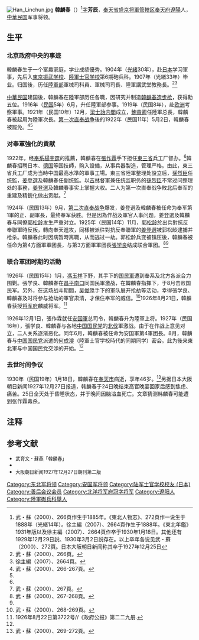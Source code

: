 [[File:Han_Linchun.jpg|thumb]]
'''韓麟春'''（{{bd|1885年||1930年|1月18日}}）<ref>武・蘇（2000）、266頁作生于1885年。《東北人物志》、272頁作一说生于1888年（光緒14年）。徐主編（2007）、2664頁作生于1888年。《東北年鑑》1931年版以及徐主編（2007）、2664頁作卒于1930年1月18日。其他还有1929年12月29日説、1930年3月2日説存在。以上卒年各说见武・蘇（2000）、272頁。日本大阪朝日新闻称其卒于1927年12月25日</ref>[[字|字]]'''芳辰'''，[[奉天省|奉天省]][[遼寧省|盛京将軍管轄区]][[奉天府|奉天府]][[遼陽|遼陽]]人，[[中華民国|中華民国]]军事将领。

==生平==
=== 北京政府中央的事迹 ===
韓麟春生于一个富農家庭，学业成绩優秀。1904年（[[光緒|光緒]]30年），赴[[日本|日本]]学习軍事，先后入[[東京|東京]][[振武学校|振武学校]]、[[陸軍士官学校_(日本)|陸軍士官学校]]第6期砲兵科。1907年（光緒33年）毕业。归国後，历任[[陆军部_(清朝)|陸軍部]]軍械司科員、軍械司司長、陸軍講武堂教務長。<ref>武・蘇（2000）、266頁。</ref><ref name=Xu>徐主編（2007）、2664頁。</ref>

[[中華民国|中華民国]]建国後，韓麟春在陸軍部历任各職，因研究并制造[[韓麟春造步枪|韓麟春造步枪]]，获得勳五位。1916年（[[民国紀元|民国]]5年）6月，升任陸軍部参事。1919年（民国8年），赴[[欧洲|欧洲]]考察軍事。1921年（民国10年）12月，[[梁士詒内閣|梁士詒内閣]]成立，[[鮑貴卿|鮑貴卿]]任陸軍总長，韓麟春被起用为陸軍次長。[[第一次直奉战争|第一次直奉战争]]後的1922年（民国11年）5月2日，韓麟春被罷免。<ref>武・蘇（2000）、266-267頁。</ref><ref name=Xu/>

=== 对奉軍強化的貢献 ===
1922年，经[[奉系|奉系]][[楊宇霆|楊宇霆]]的推薦，韓麟春在[[張作霖|張作霖]]手下担任[[東三省|東三省]]兵工厂督办。<ref name=Xu/>韓麟春招聘日本、[[德国|德国]]等国技師，购入設備，从事兵器製造，管理严格。由此，東三省兵工厂成为当時中国最高水準的軍事工場。東三省陸軍整理处設立后，[[孫烈臣|孫烈臣]]任统監，[[姜登選|姜登選]]及韓麟春任副统監。以[[吉林省|吉林]]督軍兼任统监职务的[[孫烈臣|孫烈臣]]不常过问整理处的事務，[[姜登選|姜登選]]及韓麟春事实上掌握大权。二人为第一次直奉战争敗北后奉军的重建及精鋭化做出贡献。<ref>武・蘇（2000）、267頁。</ref>

1924年（民国13年）9月，[[第二次直奉战争|第二次直奉战争]]爆发，姜登選及韓麟春被任命为奉军第1軍的正、副軍長，最终奉军获胜。但是因為作战及軍官人事问题，姜登選及韓麟春与同僚[[郭松龄|郭松龄]]发生严重对立。1925年（民国14年）11月，[[郭松龄|郭松龄]]於出兵對抗反奉聯軍時反叛，轉向奉天進攻，同樣被派往對抗反奉聯軍的[[姜登選|姜登選]]被郭松龄逮捕并枪杀。韓麟春此时因病暂時离職，从而逃过一劫。郭松龄兵变被镇压後，韓麟春被任命为第4方面軍軍团長，与第3方面軍軍团長[[張学良|張学良]]结成联合軍团。<ref>武・蘇（2000）、267-268頁。</ref><ref name=Xu/>

===联合軍团时期的活動===
1926年（民国15年）1月，[[馮玉祥|馮玉祥]]下野，其手下的[[国民軍|国民軍]]遭到奉系及北方各派合力围剿。張学良、韓麟春在[[昌平|昌平]][[南口镇|南口]]同国民軍激战，在韓麟春指揮下，于8月击败国民军。另外，在这场战斗期間，[[吴俊陞|吴俊陞]]手下的軍队展开抢劫等活动，幸得張学良、韓麟春及时将参与抢劫的軍官肃清，才保住奉军的威信。<ref>武・蘇（2000）、268-269頁。</ref>1926年8月21日，韓麟春获授[[北洋将军府|将军府]]麟威将军。<ref>1926年8月22日第3722号//《政府公报》第二二九册.</ref>

1926年12月1日，張作霖就任[[安国軍|安国軍]]总司令，韓麟春升为陸軍上将。1927年（民国16年），張学良、韓麟春与各地[[中国国民党|中国国民党]]的[[北伐|北伐]]軍激战。由于在作战上意见对立，二人关系逐渐恶化。同年6月，韓麟春被任命为安国軍第4軍团長。8月，韓麟春与[[中国国民党|中国国民党]]派遣的[[何成濬|何成濬]]（陸軍士官学校時代的同期同学）密会。此为後来東北軍与中国国民党交涉的开始。<ref name=Xu/>

===去世时间争议===
1930年（民国19年）1月18日，韓麟春在[[奉天市|奉天市]]病逝，享年46岁。<ref>武・蘇（2000）、269-272頁。</ref>另据日本大阪朝日新闻1927年12月27日报道，韩麟春于24日晚结束高官晚宴回家后感到焦虑、痛苦。25日全天处于昏睡状态，并于晚间因脑溢血死亡。文章猜测韩麟春可能遭到张作霖毒杀。

== 注释 ==
{{reflist|2}}

== 参考文献 ==
* <span style="font-size:90%;">武育文・蘇燕「韓麟春」{{Cite book|author = [[中国社会科学院|中国社会科学院]]近代史研究所|title = 民国人物传 第10卷|year = 2000|publisher = [[中華書局|中華書局]]|isbn = 7-101-02114-X}}</span>
* <span style="font-size:90%;">{{Cite book|author = 徐友春主編|title = 民国人物大辞典 増訂版|year = 2007|publisher = 河北人民出版社|isbn = 978-7-202-03014-1}}</span>
* <span style="font-size:90%;">大阪朝日新闻1927年12月27日朝刊第二版</span>

{{DEFAULTSORT:Han韩}}
[[Category:东北军将领|Category:东北军将领]]
[[Category:安国军将领|Category:安国军将领]]
[[Category:陆军士官学校校友_(日本)|Category:陆军士官学校校友 (日本)]]
[[Category:善后会议会员|Category:善后会议会员]]
[[Category:北洋将军府冠字将军|Category:北洋将军府冠字将军]]
[[Category:遼阳人|Category:遼阳人]]
[[Category:陸軍礮兵科舉人|Category:陸軍礮兵科舉人]]